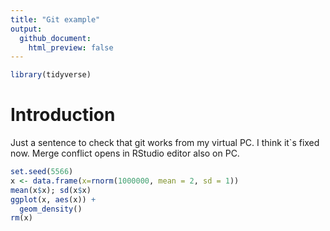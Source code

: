```yaml
---
title: "Git example"
output: 
  github_document:
    html_preview: false
---
```


```r
library(tidyverse)
```


# Introduction

Just a sentence to check that git works from my virtual PC.
I think it`s fixed now. Merge conflict opens in RStudio editor also on PC.

```r
set.seed(5566)
x <- data.frame(x=rnorm(1000000, mean = 2, sd = 1))
mean(x$x); sd(x$x)
ggplot(x, aes(x)) +
  geom_density()
rm(x)
```

